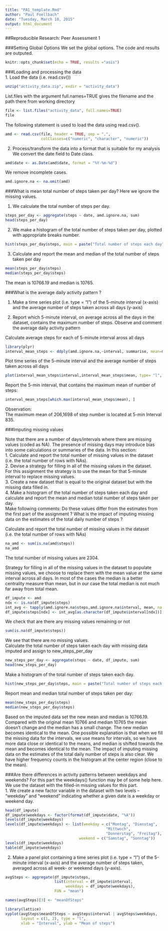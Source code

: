 ```yaml
---
title: "PA1_template.Rmd"
author: "Paul Foellbach"
date: "Tuesday, March 10, 2015"
output: html_document
---
```


##Reproducible Research: Peer Assessment 1

###Setting Global Options
We set the global options. The code and results are outputed.
```r
knitr::opts_chunk$set(echo = TRUE, results ="asis")
```

###Loading and processing the data    
1. Load the data (i.e. read.csv())
```r
unzip("activity_data.zip", exdir = "activity_data")
```
List.files with the argument full.names=TRUE gives the filename and the path there from working directory
```r
file <- list.files("activity_data", full.names=TRUE)
file
```

The following statement is used to load the data using read.csv().
```r
amd <- read.csv(file, header = TRUE, sep = ",",
                colClasses=c("numeric", "character", "numeric"))
```
     
2. Process/transform the data into a format that is suitable for my analysis                 
We convert the date field to Date class.
```r
amd$date <- as.Date(amd$date, format = "%Y-%m-%d")
```
We remove incomplete cases.
```r
amd.ignore.na <- na.omit(amd) 
```

###What is mean total number of steps taken per day?
Here we ignore the missing values.     

1. We calculate the total number of steps per day.
```r
steps_per_day <- aggregate(steps ~ date, amd.ignore.na, sum)
head(steps_per_day)
```
     
2. We make a histogram of the total number of steps taken per day, plotted with appropriate breaks number.
```r
hist(steps_per_day$steps, main = paste("Total number of steps each day"), col="blue", xlab="Total number of steps", breaks=30)
```

3. Calculate and report the mean and median of the total number of steps taken per day
```r
mean(steps_per_day$steps) 
median(steps_per_day$steps) 
```

The mean is 10766.19 and median is 10765.

###What is the average daily activity pattern ?

1. Make a time series plot (i.e. type = "l") of the 5-minute interval (x-axis) and the average number of steps taken across all days (y-axis)      

2. Report which 5-minute interval, on average across all the days in the dataset, contains the maximum number of steps.
Observe and comment the average daily activity pattern

Calculate average steps for each of 5-minute interval aross all days
```r
library(plyr)
interval_mean_steps <- ddply(amd.ignore.na,~interval, summarise, mean=mean(steps))
```

Plot time series of the 5-minute interval and the average number of steps taken across all days
```r
plot(interval_mean_steps$interval,interval_mean_steps$mean, type= "l", main="Mean of step number taken in each 5-minute-intervall across all days" ,xlab= "5-Minute Interval", ylab="Mean of number of steps")
```

Report the 5-min interval, that contains the maximum mean of number of steps:
```r
interval_mean_steps[which.max(interval_mean_steps$mean), ]
```

Observation:  
The maximum mean of 206,1698 of step number is located at 5-min Interval 835. 

###Imputing missing values

Note that there are a number of days/intervals where there are
missing values (coded as NA). The presence of missing days may 
introduce bias into some calculations or summaries of the data. 
In this section:   
1. Calculate and report the total number of missing values in the dataset (i.e. the total number of rows with NAs).       
2. Devise a strategy for filling in all of the missing values in the dataset.     
For this assignment the strategy is to use the 
mean for that 5-minute interval to replace missing values.      
3. Create a new dataset that is equal to the original dataset but with the missing data filled in.     
4. Make a histogram of the total number of steps taken each day and calculate and report the mean and median total number of steps taken per day.     
Make following comments: Do these values differ from the 
estimates from the first part of the assignment ? 
What is the impact of imputing missing data on the estimates 
of the total daily number of steps ?

Calculate and report the total number of missing values in 
the dataset (i.e. the total number of rows with NAs)
```r
na_amd <- sum(is.na(amd$steps))
na_amd
```

The total number of missing values are 2304.

Strategy for filling in all of the missing values 
in the dataset to populate missing values, we choose to replace them with 
the mean value at the same interval across all days. In most of the 
cases the median is a better centrality measure than mean, 
but in our case the total median is not much far away from 
total mean.
```r
df_impute <- amd
ndx <- is.na(df_impute$steps)
int_avg <- tapply(amd.ignore.na$steps,amd.ignore.na$interval, mean, na.rm=TRUE, simplify=T)
df_impute$steps[ndx] <- int_avg[as.character(df_impute$interval[ndx])]
```
We check that are there any missing values remaining or not
```r
sum(is.na(df_impute$steps))
```

We see that there are no missing values.    
Calculate the total number of steps taken each day with missing data imputed and assign to new_steps_per_day
```r
new_steps_per_day <- aggregate(steps ~ date, df_impute, sum)
head(new_steps_per_day)
```

Make a histogram of the total number of steps taken each day.
```r
hist(new_steps_per_day$steps, main = paste("Total number of steps each day (with missing data imputed)"), col="blue", xlab="Total number of steps", breaks=30)
```

Report mean and median total number of steps taken per day:
```r
mean(new_steps_per_day$steps) 
median(new_steps_per_day$steps) 
```

Based on the imputed data set the new mean and median is 10766.19. 
Compared with the original mean 10766 and median 10765 the mean doesn't change 
and the median has a small change. The new median becomes identical to the mean. 
One possible explanation is that when we fill the missing data for the intervals, 
we use means for intervals, so we have more data close or identical to the means,
and median is shifted towards the mean and becomes identical to the mean.
The impact of imputing missing data on the estimates of the total daily number of steps is also clear. 
We have higher frequency counts in the histogram at the center region (close to the mean).

###Are there differences in activity patterns between weekdays and weekends?
For this part the weekdays() function may be of some help here. We use the dataset with the filled-in missing values for this part.    
1. We create a new factor variable in the dataset with two levels -- "weekday" and "weekend" indicating 
whether a given date is a weekday or weekend day.
```r
head(df_impute)
df_impute$weekdays <- factor(format(df_impute$date, "%A"))
levels(df_impute$weekdays)
levels(df_impute$weekdays) <- list(weekday = c("Montag", "Dienstag",
                                             "Mittwoch", 
                                             "Donnerstag", "Freitag"),
                                 weekend = c("Samstag", "Sonntag"))
levels(df_impute$weekdays)
table(df_impute$weekdays)
```
      
2. Make a panel plot containing a time series plot (i.e. type = "l")
of the 5-minute interval
(x-axis) and the average number of steps taken,
averaged across all week- or weekend days (y-axis).
```r
avgSteps <- aggregate(df_impute$steps, 
                      list(interval = df_impute$interval, 
                           weekdays = df_impute$weekdays),
                      FUN = "mean")

names(avgSteps)[3] <- "meanOfSteps"

library(lattice)
xyplot(avgSteps$meanOfSteps ~ avgSteps$interval | avgSteps$weekdays, 
       layout = c(1, 2), type = "l", 
       xlab = "Interval", ylab = "Mean of steps")
```